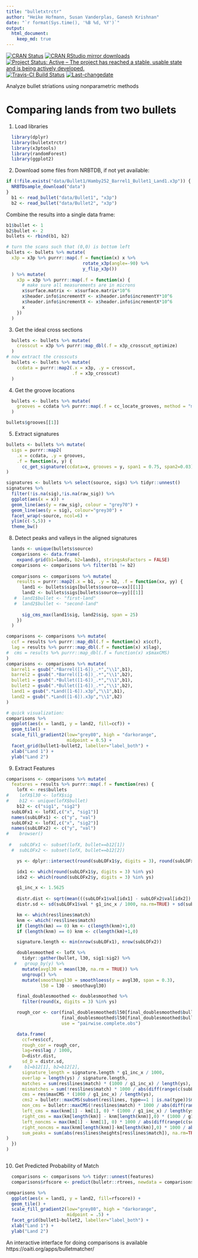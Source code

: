 ```yaml
---
title: "bulletxtrctr"
author: "Heike Hofmann, Susan Vanderplas, Ganesh Krishnan"
date: "`r format(Sys.time(), '%B %d, %Y')`"
output: 
  html_document:
    keep_md: true
---
```


[![CRAN Status](http://www.r-pkg.org/badges/version/bulletxtrctr)](https://cran.r-project.org/package=bulletxtrctr) [![CRAN RStudio mirror downloads](http://cranlogs.r-pkg.org/badges/bulletxtrctr)](http://www.r-pkg.org/pkg/bulletxtrctr) 
[![Project Status: Active – The project has reached a stable, usable state and is being actively developed.](http://www.repostatus.org/badges/latest/active.svg)](http://www.repostatus.org/#active)
[![Travis-CI Build Status](https://travis-ci.org/heike/bulletxtrctr.svg?branch=master)](https://travis-ci.org/isu-csafe/bulletxtrctr)
[![Last-changedate](https://img.shields.io/badge/last%20change-`r gsub('-', '--', Sys.Date())`-yellowgreen.svg)](/commits/master)


Analyze bullet striations using nonparametric methods

# Comparing lands from two bullets

1. Load libraries


```r
  library(dplyr)
  library(bulletxtrctr)
  library(x3ptools)
  library(randomForest)
  library(ggplot2)
```
  
2. Download some files from NRBTDB, if not yet available:

```r
if (!file.exists("data/Bullet1/Hamby252_Barrel1_Bullet1_Land1.x3p")) {
  NRBTDsample_download("data")
}
  b1 <- read_bullet("data/Bullet1", "x3p")
  b2 <- read_bullet("data/Bullet2", "x3p")
```
Combine the results into a single data frame:
```r
b1$bullet <- 1
b2$bullet <- 2
bullets <- rbind(b1, b2)

# turn the scans such that (0,0) is bottom left
bullets <- bullets %>% mutate(
  x3p = x3p %>% purrr::map(.f = function(x) x %>% 
                             rotate_x3p(angle=-90) %>%
                             y_flip_x3p())
  ) %>% mutate(
    x3p = x3p %>% purrr::map(.f = function(x) {
      # make sure all measurements are in microns
      x$surface.matrix <- x$surface.matrix*10^6
      x$header.info$incrementY <- x$header.info$incrementY*10^6
      x$header.info$incrementX <- x$header.info$incrementX*10^6
      x
    })
  )

```

3. Get the ideal cross sections

```r
  bullets <- bullets %>% mutate(
    crosscut = x3p %>% purrr::map_dbl(.f = x3p_crosscut_optimize)
  )
# now extract the crosscuts
  bullets <- bullets %>% mutate(
    ccdata = purrr::map2(.x = x3p, .y = crosscut, 
                         .f = x3p_crosscut)
  )
```

4. Get the groove locations

```r
  bullets <- bullets %>% mutate(
    grooves = ccdata %>% purrr::map(.f = cc_locate_grooves, method = "middle")
  )

bullets$grooves[[1]]
```

5. Extract signatures

```r

bullets <- bullets %>% mutate(
  sigs = purrr::map2(
    .x = ccdata, .y = grooves, 
    .f = function(x, y) {
      cc_get_signature(ccdata=x, grooves = y, span1 = 0.75, span2=0.03)})
)

```

```r
signatures <- bullets %>% select(source, sigs) %>% tidyr::unnest()
signatures %>% 
  filter(!is.na(sig),!is.na(raw_sig)) %>%
  ggplot(aes(x = x)) + 
  geom_line(aes(y = raw_sig), colour = "grey70") +
  geom_line(aes(y = sig), colour="grey30") +
  facet_wrap(~source, ncol=6) +
  ylim(c(-5,5)) +
  theme_bw()

```

8. Detect peaks and valleys in the aligned signatures

```r
  lands <- unique(bullets$source)
  comparisons <- data.frame(
    expand.grid(b1=lands, b2=lands), stringsAsFactors = FALSE)
  comparisons <- comparisons %>% filter(b1 != b2)
  
  comparisons <- comparisons %>% mutate(
    results = purrr::map2(.x = b1, .y = b2, .f = function(xx, yy) {
      land1 <- bullets$sigs[bullets$source==xx][[1]]
      land2 <- bullets$sigs[bullets$source==yy][[1]]
   #  land1$bullet <- "first-land"
   #  land2$bullet <- "second-land"
      
      sig_cms_max(land1$sig, land2$sig, span = 25)
    })
  )
```

```r
comparisons <- comparisons %>% mutate(
  ccf = results %>% purrr::map_dbl(.f = function(x) x$ccf),
  lag = results %>% purrr::map_dbl(.f = function(x) x$lag),
#  cms = results %>% purrr::map_dbl(.f = function(x) x$maxCMS)
)
comparisons <- comparisons %>% mutate(
  barrel1 = gsub(".*Barrel([1-6])_.*","\\1",b1),
  barrel2 = gsub(".*Barrel([1-6])_.*","\\1",b2),
  bullet1 = gsub(".*Bullet([1-6])_.*","\\1",b1),
  bullet2 = gsub(".*Bullet([1-6])_.*","\\1",b2),
  land1 = gsub(".*Land([1-6]).x3p","\\1",b1),
  land2 = gsub(".*Land([1-6]).x3p","\\1",b2)
)

# quick visualization:
comparisons %>% 
  ggplot(aes(x = land1, y = land2, fill=ccf)) +
  geom_tile() +
  scale_fill_gradient2(low="grey80", high = "darkorange", 
                       midpoint = 0.5) +
  facet_grid(bullet1~bullet2, labeller="label_both") +
  xlab("Land 1") +
  ylab("Land 2")
```

9. Extract Features

```r
comparisons <- comparisons %>% mutate(
  features = results %>% purrr::map(.f = function(res) {
    lofX <- res$bullets
#    lofX$l30 <- lofX$sig
#    b12 <- unique(lofX$bullet)
    b12 <- c("sig1", "sig2")
  subLOFx1 <- lofX[,c("x", "sig1")]
  names(subLOFx1) <- c("y", "val")
  subLOFx2 <- lofX[,c("x", "sig2")]
  names(subLOFx2) <- c("y", "val")
#    browser()
    
 #   subLOFx1 <- subset(lofX, bullet==b12[1])
  #  subLOFx2 <- subset(lofX, bullet==b12[2]) 

    ys <- dplyr::intersect(round(subLOFx1$y, digits = 3), round(subLOFx2$y, digits = 3))

    idx1 <- which(round(subLOFx1$y, digits = 3) %in% ys)
    idx2 <- which(round(subLOFx2$y, digits = 3) %in% ys)

    g1_inc_x <- 1.5625
    
    distr.dist <- sqrt(mean(((subLOFx1$val[idx1] - subLOFx2$val[idx2]) * g1_inc_x / 1000)^2, na.rm=TRUE))
    distr.sd <- sd(subLOFx1$val * g1_inc_x / 1000, na.rm=TRUE) + sd(subLOFx2$val * g1_inc_x / 1000, na.rm=TRUE)

    km <- which(res$lines$match)
    knm <- which(!res$lines$match)
    if (length(km) == 0) km <- c(length(knm)+1,0)
    if (length(knm) == 0) knm <- c(length(km)+1,0)

    signature.length <- min(nrow(subLOFx1), nrow(subLOFx2))

    doublesmoothed <- lofX %>% 
      tidyr::gather(bullet, l30, sig1:sig2) %>%
   #   group_by(y) %>%
      mutate(avgl30 = mean(l30, na.rm = TRUE)) %>%
      ungroup() %>%
      mutate(smoothavgl30 = smoothloess(y = avgl30, span = 0.3),
             l50 = l30 - smoothavgl30)

    final_doublesmoothed <- doublesmoothed %>%
      filter(round(x, digits = 3) %in% ys)

    rough_cor <- cor(final_doublesmoothed$l50[final_doublesmoothed$bullet == b12[1]], 
                     final_doublesmoothed$l50[final_doublesmoothed$bullet == b12[2]],
                     use = "pairwise.complete.obs")

    data.frame(
      ccf=res$ccf, 
      rough_cor = rough_cor, 
      lag=res$lag / 1000, 
      D=distr.dist, 
      sd_D = distr.sd,
 #     b1=b12[1], b2=b12[2],
      signature_length = signature.length * g1_inc_x / 1000,
      overlap = length(ys) / signature.length,
      matches = sum(res$lines$match) * (1000 / g1_inc_x) / length(ys),
      mismatches = sum(!res$lines$match) * 1000 / abs(diff(range(c(subLOFx1$y, subLOFx2$y)))),
      cms = res$maxCMS * (1000 / g1_inc_x) / length(ys),
      cms2 = bulletr::maxCMS(subset(res$lines, type==1 | is.na(type))$match) * (1000 / g1_inc_x) / length(ys),
      non_cms = bulletr::maxCMS(!res$lines$match) * 1000 / abs(diff(range(c(subLOFx1$y, subLOFx2$y)))),
      left_cms = max(knm[1] - km[1], 0) * (1000 / g1_inc_x) / length(ys),
      right_cms = max(km[length(km)] - knm[length(knm)],0) * (1000 / g1_inc_x) / length(ys),
      left_noncms = max(km[1] - knm[1], 0) * 1000 / abs(diff(range(c(subLOFx1$y, subLOFx2$y)))),
      right_noncms = max(knm[length(knm)]-km[length(km)],0) * 1000 / abs(diff(range(c(subLOFx1$y, subLOFx2$y)))),
      sum_peaks = sum(abs(res$lines$heights[res$lines$match]), na.rm=TRUE) * (1000 / g1_inc_x) / length(ys)
) 
  })
)



```
    

10. Get Predicted Probability of Match

```r
  comparisons <- comparisons %>% tidyr::unnest(features)
  comparisons$rfscore <- predict(bulletr::rtrees, newdata = comparisons, type = "prob")[,2]

comparisons %>% 
  ggplot(aes(x = land1, y = land2, fill=rfscore)) +
  geom_tile() +
  scale_fill_gradient2(low="grey80", high = "darkorange", 
                       midpoint = .5) +
  facet_grid(bullet1~bullet2, labeller="label_both") +
  xlab("Land 1") +
  ylab("Land 2")
```
    

An interactive interface for doing comparisons is available https://oaiti.org/apps/bulletmatcher/
